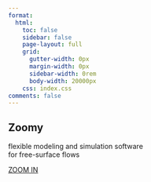 ```yaml
---
format:
  html:
    toc: false
    sidebar: false
    page-layout: full
    grid:
      gutter-width: 0px
      margin-width: 0px
      sidebar-width: 0rem
      body-width: 20000px
    css: index.css
comments: false
---
```





::: {.section #section1}

#

# Zoomy

flexible modeling and simulation software \
for free-surface flows

:::

::: {.link}

[ZOOM IN](/playground/playground.qmd)

:::

